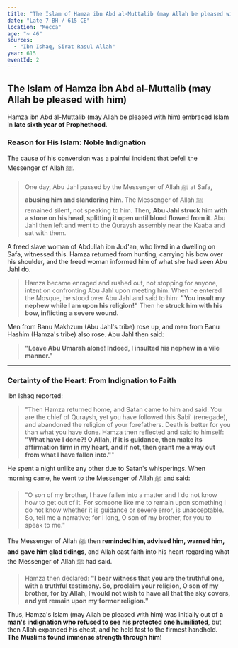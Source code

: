 ```yaml
---
title: "The Islam of Hamza ibn Abd al-Muttalib (may Allah be pleased with him)"
date: "Late 7 BH / 615 CE"
location: "Mecca"
age: "~ 46"
sources:
  - "Ibn Ishaq, Sirat Rasul Allah"
year: 615
eventId: 2
---
```


## The Islam of Hamza ibn Abd al-Muttalib (may Allah be pleased with him)

Hamza ibn Abd al-Muttalib (may Allah be pleased with him) embraced Islam in **late sixth year of Prophethood**.

### Reason for His Islam: Noble Indignation

The cause of his conversion was a painful incident that befell the Messenger of Allah ﷺ.
> One day, Abu Jahl passed by the Messenger of Allah ﷺ at Safa, **abusing him and slandering him**. The Messenger of Allah ﷺ remained silent, not speaking to him. Then, **Abu Jahl struck him with a stone on his head, splitting it open until blood flowed from it**. Abu Jahl then left and went to the Quraysh assembly near the Kaaba and sat with them.

A freed slave woman of Abdullah ibn Jud'an, who lived in a dwelling on Safa, witnessed this. Hamza returned from hunting, carrying his bow over his shoulder, and the freed woman informed him of what she had seen Abu Jahl do.

> Hamza became enraged and rushed out, not stopping for anyone, intent on confronting Abu Jahl upon meeting him. When he entered the Mosque, he stood over Abu Jahl and said to him: **"You insult my nephew while I am upon his religion!"** Then he **struck him with his bow, inflicting a severe wound.**

Men from Banu Makhzum (Abu Jahl's tribe) rose up, and men from Banu Hashim (Hamza's tribe) also rose. Abu Jahl then said:
> **"Leave Abu Umarah alone! Indeed, I insulted his nephew in a vile manner."**

---

### Certainty of the Heart: From Indignation to Faith

Ibn Ishaq reported:
> "Then Hamza returned home, and Satan came to him and said: You are the chief of Quraysh, yet you have followed this Sabi' (renegade), and abandoned the religion of your forefathers. Death is better for you than what you have done. Hamza then reflected and said to himself: **"What have I done?! O Allah, if it is guidance, then make its affirmation firm in my heart, and if not, then grant me a way out from what I have fallen into."**"

He spent a night unlike any other due to Satan's whisperings. When morning came, he went to the Messenger of Allah ﷺ and said:
> "O son of my brother, I have fallen into a matter and I do not know how to get out of it. For someone like me to remain upon something I do not know whether it is guidance or severe error, is unacceptable. So, tell me a narrative; for I long, O son of my brother, for you to speak to me."

The Messenger of Allah ﷺ then **reminded him, advised him, warned him, and gave him glad tidings**, and Allah cast faith into his heart regarding what the Messenger of Allah ﷺ had said.

> Hamza then declared: **"I bear witness that you are the truthful one, with a truthful testimony. So, proclaim your religion, O son of my brother, for by Allah, I would not wish to have all that the sky covers, and yet remain upon my former religion."**

Thus, Hamza's Islam (may Allah be pleased with him) was initially out of **a man's indignation who refused to see his protected one humiliated**, but then Allah expanded his chest, and he held fast to the firmest handhold. **The Muslims found immense strength through him!**